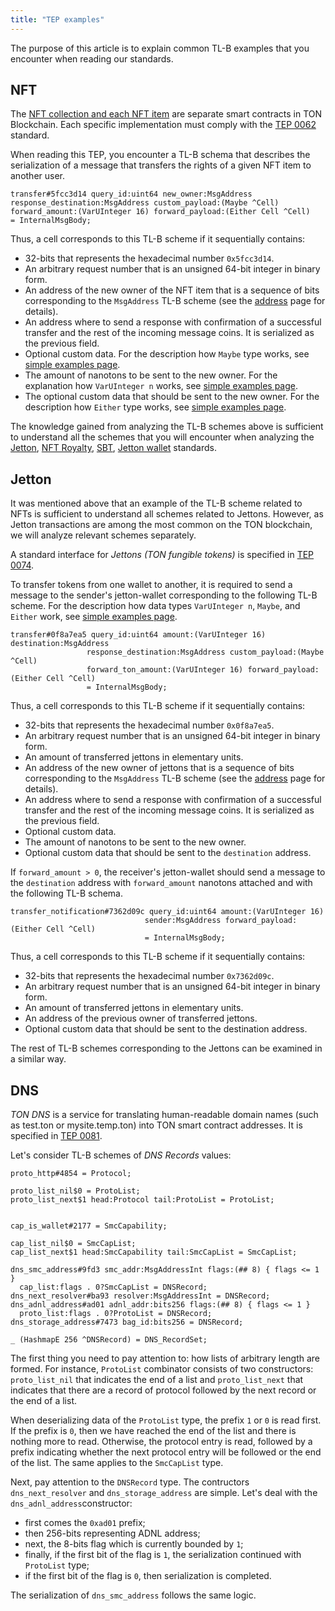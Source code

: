 ```yaml
---
title: "TEP examples"
---
```


The purpose of this article is to explain common TL-B examples that you encounter when reading our standards.

## NFT

The [NFT collection and each NFT item](/standard/tokens/nft/overview) are separate smart contracts in TON Blockchain. Each specific implementation must
comply with the [TEP 0062](https://github.com/ton-blockchain/TEPs/blob/master/text/0062-nft-standard.md) standard.

When reading this TEP, you encounter a TL-B schema that describes the serialization of a
message that transfers the rights of a given NFT item to another user.

```tlb
transfer#5fcc3d14 query_id:uint64 new_owner:MsgAddress 
response_destination:MsgAddress custom_payload:(Maybe ^Cell) 
forward_amount:(VarUInteger 16) forward_payload:(Either Cell ^Cell) 
= InternalMsgBody;
```

Thus, a cell corresponds to this TL-B scheme if it sequentially contains:

- 32-bits that represents the hexadecimal number `0x5fcc3d14`.
- An arbitrary request number that is an unsigned 64-bit integer in binary form.
- An address of the new owner of the NFT item that is a sequence of bits corresponding to the
  `MsgAddress` TL-B scheme (see the [address](/ton/addresses/addresses-general-info) page for details).
- An address where to send a response with confirmation of a successful transfer and the rest of the incoming message coins. It is
  serialized as the previous field.
- Optional custom data. For the description how `Maybe` type works,
  see [simple examples page](/language/TL-B/simple-examples).
- The amount of nanotons to be sent to the new owner. For the explanation how `VarUInteger n` works, see
  [simple examples page](/language/TL-B/simple-examples).
- The optional custom data that should be sent to the new owner. For the description how `Either` type works,
  see [simple examples page](/language/TL-B/simple-examples).

The knowledge gained from analyzing the TL-B schemes above is sufficient to understand all the schemes that
you will encounter when analyzing the [Jetton](https://github.com/ton-blockchain/TEPs/blob/master/text/0074-jettons-standard.md#summary),
[NFT Royalty](https://github.com/ton-blockchain/TEPs/blob/master/text/0066-nft-royalty-standard.md),
[SBT](https://github.com/ton-blockchain/TEPs/blob/master/text/0085-sbt-standard.md),
[Jetton wallet](https://github.com/ton-blockchain/TEPs/blob/master/text/0089-jetton-wallet-discovery.md) standards.

## Jetton

It was mentioned above that an example of the TL-B scheme related to NFTs is sufficient to understand all schemes related to Jettons.
However, as Jetton transactions are among the most common on the TON blockchain, we will analyze relevant schemes separately.

A standard interface for _Jettons (TON fungible tokens)_ is specified in [TEP 0074](https://github.com/ton-blockchain/TEPs/blob/master/text/0074-jettons-standard.md).

To transfer tokens from one wallet to another, it is required to send a message to the sender's
jetton-wallet corresponding to the following TL-B scheme. For the description how data types `VarUInteger n`, `Maybe`, and `Either` work, see
[simple examples page](/language/TL-B/simple-examples).

```tlb
transfer#0f8a7ea5 query_id:uint64 amount:(VarUInteger 16) destination:MsgAddress
                 response_destination:MsgAddress custom_payload:(Maybe ^Cell)
                 forward_ton_amount:(VarUInteger 16) forward_payload:(Either Cell ^Cell)
                 = InternalMsgBody;
```

Thus, a cell corresponds to this TL-B scheme if it sequentially contains:

- 32-bits that represents the hexadecimal number `0x0f8a7ea5`.
- An arbitrary request number that is an unsigned 64-bit integer in binary form.
- An amount of transferred jettons in elementary units.
- An address of the new owner of jettons that is a sequence of bits corresponding to the
  `MsgAddress` TL-B scheme (see the [address](/ton/addresses/addresses-general-info) page for details).
- An address where to send a response with confirmation of a successful transfer and the rest of the incoming message coins. It is
  serialized as the previous field.
- Optional custom data.
- The amount of nanotons to be sent to the new owner.
- Optional custom data that should be sent to the `destination` address.

If `forward_amount > 0`, the receiver's jetton-wallet should send a message to the `destination` address with
`forward_amount` nanotons attached and with the following TL-B schema.

```tlb
transfer_notification#7362d09c query_id:uint64 amount:(VarUInteger 16)
                              sender:MsgAddress forward_payload:(Either Cell ^Cell)
                              = InternalMsgBody;
```

Thus, a cell corresponds to this TL-B scheme if it sequentially contains:

- 32-bits that represents the hexadecimal number `0x7362d09c`.
- An arbitrary request number that is an unsigned 64-bit integer in binary form.
- An amount of transferred jettons in elementary units.
- An address of the previous owner of transferred jettons.
- Optional custom data that should be sent to the destination address.

The rest of TL-B schemes corresponding to the Jettons can be examined in a similar way.

## DNS

_TON DNS_ is a service for translating human-readable domain names (such as test.ton or mysite.temp.ton) into TON smart contract addresses.
It is specified in [TEP 0081](https://github.com/ton-blockchain/TEPs/blob/master/text/0081-dns-standard.md).

Let's consider TL-B schemes of _DNS Records_ values:

```tlb
proto_http#4854 = Protocol;

proto_list_nil$0 = ProtoList;
proto_list_next$1 head:Protocol tail:ProtoList = ProtoList;


cap_is_wallet#2177 = SmcCapability;

cap_list_nil$0 = SmcCapList;
cap_list_next$1 head:SmcCapability tail:SmcCapList = SmcCapList;

dns_smc_address#9fd3 smc_addr:MsgAddressInt flags:(## 8) { flags <= 1 }
  cap_list:flags . 0?SmcCapList = DNSRecord;
dns_next_resolver#ba93 resolver:MsgAddressInt = DNSRecord;
dns_adnl_address#ad01 adnl_addr:bits256 flags:(## 8) { flags <= 1 }
  proto_list:flags . 0?ProtoList = DNSRecord;
dns_storage_address#7473 bag_id:bits256 = DNSRecord;

_ (HashmapE 256 ^DNSRecord) = DNS_RecordSet;
```

The first thing you need to pay attention to: how lists of arbitrary length are formed.
For instance, `ProtoList` combinator consists of two constructors: `proto_list_nil` that indicates the end of a list and
`proto_list_next` that indicates that there are a record of protocol followed by the next record or the end of a list.

When deserializing data of the `ProtoList` type, the prefix `1` or `0` is read first. If the prefix is `0`, then we have reached the end
of the list and there is nothing more to read. Otherwise, the protocol entry is read, followed by a prefix
indicating whether the next protocol entry will be followed or the end of the list. The same applies to the `SmcCapList` type.

Next, pay attention to the `DNSRecord` type. The contructors `dns_next_resolver` and `dns_storage_address` are simple.
Let's deal with the `dns_adnl_address`constructor:

- first comes the `0xad01` prefix;
- then 256-bits representing ADNL address;
- next, the 8-bits flag which is currently bounded by `1`;
- finally, if the first bit of the flag is `1`, the serialization continued with `ProtoList` type;
- if the first bit of the flag is `0`, then serialization is completed.

The serialization of `dns_smc_address` follows the same logic.

